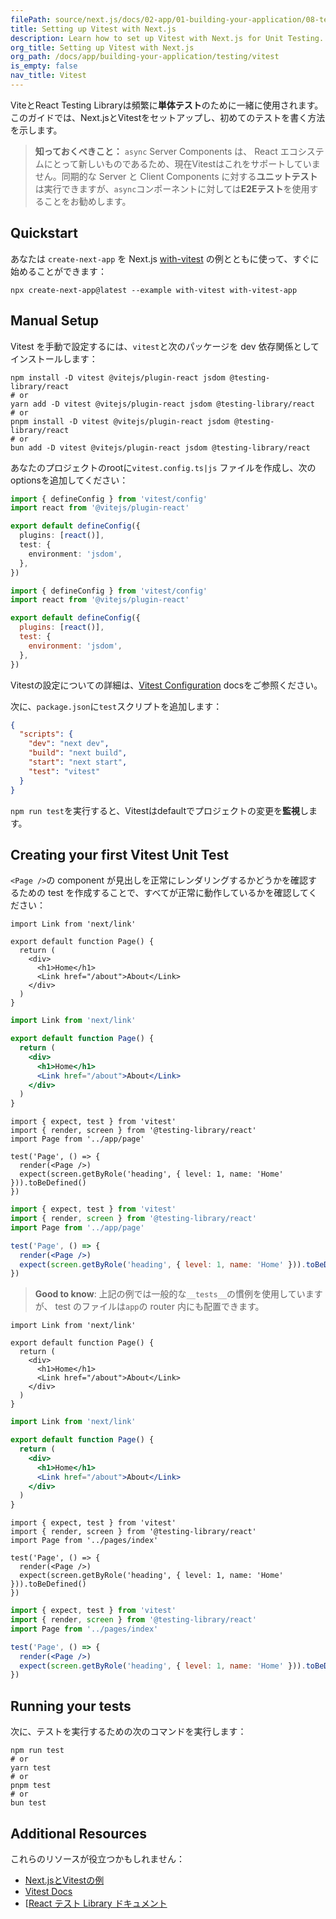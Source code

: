 ```yaml
---
filePath: source/next.js/docs/02-app/01-building-your-application/08-testing/01-vitest.mdx
title: Setting up Vitest with Next.js
description: Learn how to set up Vitest with Next.js for Unit Testing.
org_title: Setting up Vitest with Next.js
org_path: /docs/app/building-your-application/testing/vitest
is_empty: false
nav_title: Vitest
---
```


ViteとReact Testing Libraryは頻繁に**単体テスト**のために一緒に使用されます。このガイドでは、Next.jsとVitestをセットアップし、初めてのテストを書く方法を示します。

> **知っておくべきこと：** `async` Server Components は、 React エコシステムにとって新しいものであるため、現在Vitestはこれをサポートしていません。同期的な Server と Client Components に対する**ユニットテスト**は実行できますが、`async`コンポーネントに対しては**E2Eテスト**を使用することをお勧めします。

## Quickstart

あなたは `create-next-app` を Next.js [with-vitest](https://github.com/vercel/next.js/tree/canary/examples/with-vitest) の例とともに使って、すぐに始めることができます：

```bash:Terminal
npx create-next-app@latest --example with-vitest with-vitest-app
```

## Manual Setup

Vitest を手動で設定するには、`vitest`と次のパッケージを dev 依存関係としてインストールします：

```bash:Terminal
npm install -D vitest @vitejs/plugin-react jsdom @testing-library/react
# or
yarn add -D vitest @vitejs/plugin-react jsdom @testing-library/react
# or
pnpm install -D vitest @vitejs/plugin-react jsdom @testing-library/react
# or
bun add -D vitest @vitejs/plugin-react jsdom @testing-library/react
```

あなたのプロジェクトのrootに`vitest.config.ts|js` ファイルを作成し、次のoptionsを追加してください：

```ts:vitest.config.ts
import { defineConfig } from 'vitest/config'
import react from '@vitejs/plugin-react'

export default defineConfig({
  plugins: [react()],
  test: {
    environment: 'jsdom',
  },
})
```

```js:vitest.config.js
import { defineConfig } from 'vitest/config'
import react from '@vitejs/plugin-react'

export default defineConfig({
  plugins: [react()],
  test: {
    environment: 'jsdom',
  },
})
```

Vitestの設定についての詳細は、[Vitest Configuration](https://vitest.dev/config/#configuration) docsをご参照ください。

次に、`package.json`に`test`スクリプトを追加します：

```json:package.json
{
  "scripts": {
    "dev": "next dev",
    "build": "next build",
    "start": "next start",
    "test": "vitest"
  }
}
```

`npm run test`を実行すると、Vitestはdefaultでプロジェクトの変更を**監視**します。

## Creating your first Vitest Unit Test

`<Page />`の component が見出しを正常にレンダリングするかどうかを確認するための test を作成することで、すべてが正常に動作しているかを確認してください：

<AppOnly>

```tsx:app/page.tsx
import Link from 'next/link'

export default function Page() {
  return (
    <div>
      <h1>Home</h1>
      <Link href="/about">About</Link>
    </div>
  )
}
```

```jsx:app/page.jsx
import Link from 'next/link'

export default function Page() {
  return (
    <div>
      <h1>Home</h1>
      <Link href="/about">About</Link>
    </div>
  )
}
```

```tsx:__tests__/page.test.tsx
import { expect, test } from 'vitest'
import { render, screen } from '@testing-library/react'
import Page from '../app/page'

test('Page', () => {
  render(<Page />)
  expect(screen.getByRole('heading', { level: 1, name: 'Home' })).toBeDefined()
})
```

```jsx:__tests__/page.test.jsx
import { expect, test } from 'vitest'
import { render, screen } from '@testing-library/react'
import Page from '../app/page'

test('Page', () => {
  render(<Page />)
  expect(screen.getByRole('heading', { level: 1, name: 'Home' })).toBeDefined()
})
```

> **Good to know**: 上記の例では一般的な`__tests__`の慣例を使用していますが、 test のファイルは`app`の router 内にも配置できます。

</AppOnly>

<PagesOnly>

```tsx:pages/index.tsx
import Link from 'next/link'

export default function Page() {
  return (
    <div>
      <h1>Home</h1>
      <Link href="/about">About</Link>
    </div>
  )
}
```

```jsx:pages/index.jsx
import Link from 'next/link'

export default function Page() {
  return (
    <div>
      <h1>Home</h1>
      <Link href="/about">About</Link>
    </div>
  )
}
```

```tsx:__tests__/index.test.tsx
import { expect, test } from 'vitest'
import { render, screen } from '@testing-library/react'
import Page from '../pages/index'

test('Page', () => {
  render(<Page />)
  expect(screen.getByRole('heading', { level: 1, name: 'Home' })).toBeDefined()
})
```

```jsx:__tests__/index.test.jsx
import { expect, test } from 'vitest'
import { render, screen } from '@testing-library/react'
import Page from '../pages/index'

test('Page', () => {
  render(<Page />)
  expect(screen.getByRole('heading', { level: 1, name: 'Home' })).toBeDefined()
})
```

</PagesOnly>

## Running your tests

次に、テストを実行するための次のコマンドを実行します：

```bash:Terminal
npm run test
# or
yarn test
# or
pnpm test
# or
bun test
```

## Additional Resources

これらのリソースが役立つかもしれません：

- [Next.jsとVitestの例](https://github.com/vercel/next.js/tree/canary/examples/with-vitest)
- [Vitest Docs](https://vitest.dev/guide/)
- [[React テスト Library ドキュメント](https://testing-library.com/docs/react-testing-library/intro/)

